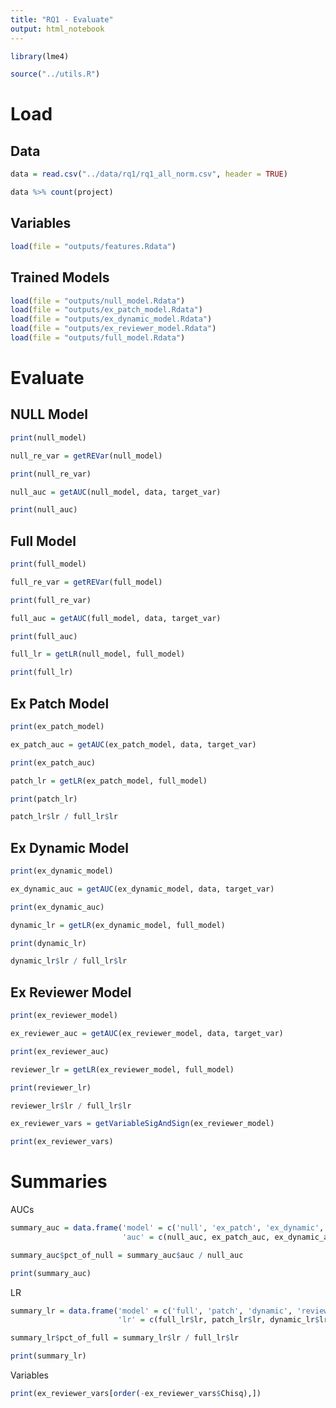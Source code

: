 ```yaml
---
title: "RQ1 - Evaluate"
output: html_notebook
---
```


```r
library(lme4)
```

```r
source("../utils.R")
```

# Load

## Data

```r
data = read.csv("../data/rq1/rq1_all_norm.csv", header = TRUE)
```

```r
data %>% count(project)
```

## Variables

```r
load(file = "outputs/features.Rdata")
```


## Trained Models

```r
load(file = "outputs/null_model.Rdata")
load(file = "outputs/ex_patch_model.Rdata")
load(file = "outputs/ex_dynamic_model.Rdata")
load(file = "outputs/ex_reviewer_model.Rdata")
load(file = "outputs/full_model.Rdata")
```

# Evaluate

## NULL Model

```r
print(null_model)
```

```r
null_re_var = getREVar(null_model)

print(null_re_var)
```

```r
null_auc = getAUC(null_model, data, target_var)

print(null_auc)
```

## Full Model

```r
print(full_model)
```

```r
full_re_var = getREVar(full_model)

print(full_re_var)
```

```r
full_auc = getAUC(full_model, data, target_var)

print(full_auc)
```

```r
full_lr = getLR(null_model, full_model)

print(full_lr)
```

## Ex Patch Model

```r
print(ex_patch_model)
```

```r
ex_patch_auc = getAUC(ex_patch_model, data, target_var)

print(ex_patch_auc)
```

```r
patch_lr = getLR(ex_patch_model, full_model)

print(patch_lr)
```

```r
patch_lr$lr / full_lr$lr
```

## Ex Dynamic Model

```r
print(ex_dynamic_model)
```

```r
ex_dynamic_auc = getAUC(ex_dynamic_model, data, target_var)

print(ex_dynamic_auc)
```


```r
dynamic_lr = getLR(ex_dynamic_model, full_model)

print(dynamic_lr)
```

```r
dynamic_lr$lr / full_lr$lr
```


## Ex Reviewer Model

```r
print(ex_reviewer_model)
```

```r
ex_reviewer_auc = getAUC(ex_reviewer_model, data, target_var)

print(ex_reviewer_auc)
```


```r
reviewer_lr = getLR(ex_reviewer_model, full_model)

print(reviewer_lr)
```

```r
reviewer_lr$lr / full_lr$lr
```

```r
ex_reviewer_vars = getVariableSigAndSign(ex_reviewer_model)

print(ex_reviewer_vars)
```

# Summaries

AUCs

```r
summary_auc = data.frame('model' = c('null', 'ex_patch', 'ex_dynamic', 'ex_reviewer', 'full'),
                         'auc' = c(null_auc, ex_patch_auc, ex_dynamic_auc, ex_reviewer_auc, full_auc))

summary_auc$pct_of_null = summary_auc$auc / null_auc

print(summary_auc)
```

LR

```r
summary_lr = data.frame('model' = c('full', 'patch', 'dynamic', 'reviewer'),
                        'lr' = c(full_lr$lr, patch_lr$lr, dynamic_lr$lr, reviewer_lr$lr))

summary_lr$pct_of_full = summary_lr$lr / full_lr$lr

print(summary_lr)
```

Variables

```r
print(ex_reviewer_vars[order(-ex_reviewer_vars$Chisq),])
```